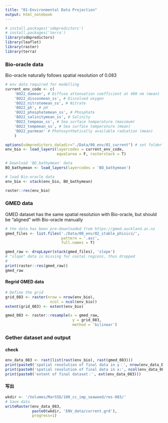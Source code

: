 ```yaml
---
title: "01-Environmental Data Projection"
output: html_notebook
---
```


```r
# install.packages('sdmpredictors')
# install.packages('terra')
library(sdmpredictors)
library(leaflet)
library(raster)
library(terra)
```

### Bio-oracle data

Bio-oracle naturally follows spatial resolution of 0.083

```r
# env data required for modelling
current_env_code <- c(
    'BO22_damean', # Diffuse attenuation coefficient at 490 nm (mean)
    'BO22_dissoxmean_ss', # Dissolved oxygen
    'BO22_nitratemean_ss', # Nitrate
    'BO22_ph', # pH
    'BO22_phosphatemean_ss', # Phosphate
    'BO22_salinitymean_ss', # Salinity
    'BO22_tempmax_ss', # Sea surface temperature (maximum)
    'BO22_tempmean_ss', # Sea surface temperature (mean)
    'BO22_parmean' # Photosynthetically available radiation (mean)
    )

options(sdmpredictors_datadir="./Data/00_env/01_current") # set folder for data saving
env_bio <- load_layers(layercodes = current_env_code, 
                       equalarea = F, rasterstack = T)

# Download 'BO_bathymean' data
BO_bathymean <- load_layers(layercodes = 'BO_bathymean')

# load Bio-oracle data
env_bio <- stack(env_bio, BO_bathymean)

raster::res(env_bio)
```

### GMED data

GMED dataset has the same spatial resolution with Bio-oracle, but should be "aligned" with Bio-oracle manually

```r
# the data has been pre-downloaded from https://gmed.auckland.ac.nz
gmed_files <- list.files('./Data/00_env/02_stable_phisics/',
                         pattern = '.asc',
                         full.names = T)

gmed_raw <- dropLayer(stack(gmed_files), 'slope')
# "slope" data is missing for costal regions, thus dropped
# 
print(raster::res(gmed_raw))
gmed_raw
```

#### Regrid GMED data

```r
# Define the grid
grid_083 <- raster(nrow = nrow(env_bio),
                    ncol = ncol(env_bio))
extent(grid_083) <- extent(env_bio)
```

```r
gmed_083 <- raster::resample(x = gmed_raw,
                              y = grid_083,
                              method = 'bilinear')
```

### Gether dataset and output

#### check

```r
env_data_083 <- rast(list(rast(env_bio), rast(gmed_083)))
print(paste0('spatial resolution of final data in y：', nrow(env_data_083)))
print(paste0('spatial resolution of final data in x:', ncol(env_data_083)))
print(paste0('extent of final dataset：', ext(env_data_083)))
```

#### 写出

```r
wkdir <- '/Volumes/MarSSD/100_cc_imp_seaweed/res-083/'
# Save data
writeRaster(env_data_083, 
            paste0(wkdir, 'ENV_data/current.grd'), 
            progress=1)
```
